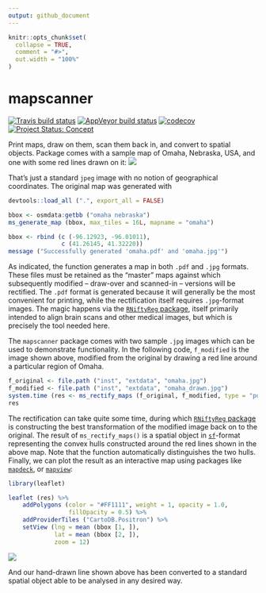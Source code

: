 ```yaml
---
output: github_document
---
```


<!-- README.md is generated from README.Rmd. Please edit that file -->

```r
knitr::opts_chunk$set(
  collapse = TRUE,
  comment = "#>",
  out.width = "100%"
)
```
# mapscanner

<!-- badges: start -->
[![Travis build status](https://travis-ci.org/mpadge/mapscanner.svg?branch=master)](https://travis-ci.org/mpadge/mapscanner)
[![AppVeyor build status](https://ci.appveyor.com/api/projects/status/github/mpadge/mapscanner?branch=master&svg=true)](https://ci.appveyor.com/project/mpadge/mapscanner)
[![codecov](https://codecov.io/gh/mpadge/mapscanner/branch/master/graph/badge.svg)](https://codecov.io/gh/mpadge/mapscanner)
[![Project Status: Concept](https://www.repostatus.org/badges/latest/concept.svg)](https://www.repostatus.org/#concept)
<!-- badges: end -->

Print maps, draw on them, scan them back in, and convert to spatial objects.
Package comes with a sample map of Omaha, Nebraska, USA, and one with some red
lines drawn on it:
![](./inst/extdata/omaha_drawn.jpg)

That's just a standard `jpeg` image with no notion of geographical coordinates.
The original map was generated with

```r
devtools::load_all (".", export_all = FALSE)
```
```r
bbox <- osmdata:getbb ("omaha nebraska")
ms_generate_map (bbox, max_tiles = 16L, mapname = "omaha")
```
```r
bbox <- rbind (c (-96.12923, -96.01011),
               c (41.26145, 41.32220))
message ("Successfully generated 'omaha.pdf' and 'omaha.jpg'")
```
As indicated, the function generates a map in both `.pdf` and `.jpg` formats.
These files must be retained as the "master" maps against which subsequently
modified -- draw-over and scanned-in -- versions will be rectified. The `.pdf`
format is generated because it will generally be the most convenient for
printing, while the rectification itself requires `.jpg`-format images. The
magic happens via the [`RNiftyReg`
package](https://github.com/jonclayden/RNiftyReg), itself primarily intended to
align brain scans and other medical images, but which is precisely the tool
needed here.

The `mapscanner` package comes with two sample `.jpg` images which can be used
to demonstrate functionality. In the following code, `f_modified` is the image
shown above, modified from the original by drawing a red line around a
particular region of Omaha.
```r
f_original <- file.path ("inst", "extdata", "omaha.jpg")
f_modified <- file.path ("inst", "extdata", "omaha_drawn.jpg")
system.time (res <- ms_rectify_maps (f_original, f_modified, type = "polygons"))
res
```
The rectification can take quite some time, during which [`RNiftyReg`
package](https://github.com/jonclayden/RNiftyReg) is constructing the best
transformation of the modified image back on to the original. The result of
`ms_rectify_maps()` is a spatial object in
[`sf`](https://cran.r-project.org/package=sf)-format representing the convex
hulls constructed around the red lines shown in the above map. Note that the
function automatically distinguishes the two hulls. Finally, we can
plot the result as an interactive map using packages like
[`mapdeck`](https://github.com/symbolixAU/mapdeck), or
[`mapview`](https://github.com/r-spatial/mapview):

```r
library(leaflet)

leaflet (res) %>%
    addPolygons (color = "#FF1111", weight = 1, opacity = 1.0,
                 fillOpacity = 0.5) %>%
    addProviderTiles ("CartoDB.Positron") %>%
    setView (lng = mean (bbox [1, ]),
             lat = mean (bbox [2, ]),
             zoom = 12)
```

![](./man/figures/leaflet-1.png)

And our hand-drawn line shown above has been converted to a standard spatial
object able to be analysed in any desired way.


